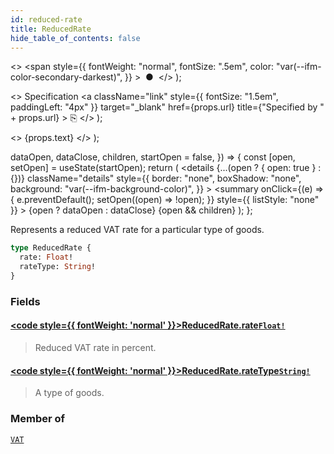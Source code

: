 ```yaml
---
id: reduced-rate
title: ReducedRate
hide_table_of_contents: false
---
```


  <>
    <span
      style={{
        fontWeight: "normal",
        fontSize: ".5em",
        color: "var(--ifm-color-secondary-darkest)",
      }}
    >
      &nbsp;●&nbsp;
    </span>
  </>
);

  <>
    Specification
    <a
      className="link"
      style={{ fontSize: "1.5em", paddingLeft: "4px" }}
      target="\_blank"
      href={props.url}
      title={"Specified by " + props.url}
    >
      ⎘
    </a>
  </>
);

  <>
    <span className={props.class}>{props.text}</span>
  </>
);


  dataOpen,
  dataClose,
  children,
  startOpen = false,
}) => {
  const [open, setOpen] = useState(startOpen);
  return (
    <details
      {...(open ? { open: true } : {})}
      className="details"
      style={{
        border: "none",
        boxShadow: "none",
        background: "var(--ifm-background-color)",
      }}
    >
      <summary
        onClick={(e) => {
          e.preventDefault();
          setOpen((open) => !open);
        }}
        style={{ listStyle: "none" }}
      >
        {open ? dataOpen : dataClose}
      </summary>
      {open && children}
    </details>
  );
};

Represents a reduced VAT rate for a particular type of goods.

```graphql
type ReducedRate {
  rate: Float!
  rateType: String!
}
```

### Fields

#### [<code style={{ fontWeight: 'normal' }}>ReducedRate.<b>rate</b></code>](#)<Bullet />[`Float!`](../../../api-reference/miscellaneous/scalars/float) <Badge class="badge badge--secondary" text="non-null"/> <Badge class="badge badge--secondary" text="scalar"/>

> Reduced VAT rate in percent.

#### [<code style={{ fontWeight: 'normal' }}>ReducedRate.<b>rateType</b></code>](#)<Bullet />[`String!`](../../../api-reference/miscellaneous/scalars/string) <Badge class="badge badge--secondary" text="non-null"/> <Badge class="badge badge--secondary" text="scalar"/>

> A type of goods.

### Member of

[`VAT`](../../../api-reference/taxes/objects/vat) <Badge class="badge badge--secondary" text="object"/>
